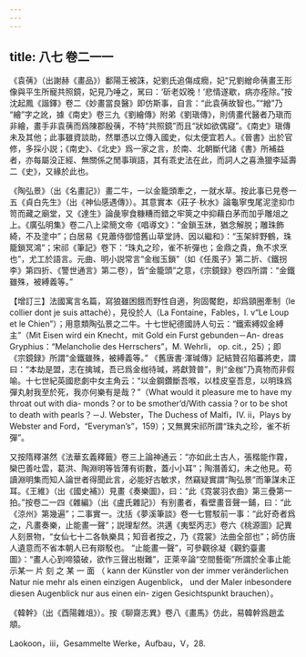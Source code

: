 ```yaml
---
---
---
```

title: 八七 卷二一一
---




《袁蒨》（出謝赫《畫品》）鄱陽王被誅，妃劉氏追傷成癇，妃“兄劉繒命蒨畫王形像與平生所寵共照鏡，妃見乃唾之，駡曰：‘斫老奴晚！’悲情遂歇，病亦痊除。”按沈起鳳《諧鐸》卷二《妙畫當良醫》即仿斯事，自言：“此袁蒨故智也。”“繒”乃 “繪”字之訛，據《南史》卷三九《劉繪傳》附弟《劉瑱傳》，則倩畫代醫者乃瑱而非繪，畫手非袁蒨而爲陳郡殷蒨，不特“共照鏡”而且“狀如欲偶寢”。《南史》瑱傳未及其他；此事雖資談助，然單憑以立傳入國史，似太便宜若人。《晉書》出於官修，多採小説；《南史》、《北史》爲一家之言，於南、北朝斷代諸《書》所補益者，亦每屬没正經、無關係之閒事瑣語，其有乖史法在此，而詞人之喜漁獵李延壽二《史》，又緣於此也。

《陶弘景》（出《名畫記》）畫二牛，一以金籠頭牽之，一就水草。按此事已見卷一五《貞白先生》（出《神仙感遇傳》）。其意實本《莊子·秋水》論龜寧曳尾泥塗抑巾笥而藏之廟堂，又《達生》論彘寧食糠糟而錯之牢筴之中抑藉白茅而加乎雕俎之上。《廣弘明集》卷二八上梁簡文帝《唱導文》：“金鎖玉牀，猶念解脱；雕珠飾綺，不及塗中”；白居易《見蕭侍御憶舊山草堂詩、因以繼和》：“玉架絆野鶴，珠籠鎖冥鴻”；宋祁《筆記》卷下：“珠丸之珍，雀不祈彈也；金鼎之貴，魚不求烹也”，尤工於語言。元曲、明小説常言“金枷玉鎖”（如《任風子》第二折、《鐵拐李》第四折、《警世通言》第二卷），皆“金籠頭”之意，《宗鏡録》卷四所謂：“金鐵雖殊，被縛義等。”

【增訂三】法國寓言名篇，寫狼雖困餓而野性自適，狗固饜飽，却爲頸圈牽制（le collier dont je suis attaché），見役於人（La Fontaine，Fables，I. v“Le Loup et le Chien”）；用意類陶弘景之二牛。十七世紀德國詩人句云：“鐵索縛奴金縛主”（Mit Eisen wird ein Knecht，mit Gold ein Furst gebunden－An- dreas Gryphius：“Melancholie des Herrschers”，M. Wehrli， op. cit.，25）；即《宗鏡録》所謂“金鐵雖殊，被縛義等。” 《舊唐書·渾瑊傳》記結贊召陷蕃將吏，謂曰：“本劫是盟，志在擒瑊，吾已爲金枷待瑊，將獻贊普”，則“金枷”乃真物而非假喻。十七世紀英國悲劇中女主角云：“以金鋼鑽斷吾喉，以桂皮窒吾息，以明珠爲彈丸射我至於死，我亦何樂有是哉？”（What would it pleasure me to have my throat out with dia- monds？or to be smother’d/With cassia？or to be shot to death with pearls？－J. Webster，The Duchess of Malfi，IV. ii，Plays by Webster and Ford，“Everyman’s”，159）；又無異宋祁所謂“珠丸之珍，雀不祈彈”。

又按隋釋湛然《法華玄義釋籤》卷三上論神通云：“亦如此土古人，張楷能作霧，欒巴善吐雲，葛洪、陶淵明等皆薄有術數，蓋小小耳”；陶潛善幻，未之他見。苟讀淵明集而知人論世者得聞此言，必能好古敏求，然竊疑實謂“陶弘景”而筆謀未正耳。《王維》（出《國史補》）見畫《奏樂圖》，曰：“此《霓裳羽衣曲》第三疊第一拍。”按卷二一四《雜編》（出《盧氏雜記》）有别畫者，看壁畫音聲一鋪，曰：“此《涼州》第幾遍”；二事實一。沈括《夢溪筆談》卷一七嘗駁前一事：“此好奇者爲之，凡畫奏樂，止能畫一聲”；説理犁然。洪邁《夷堅丙志》卷六《桃源圖》記異人刻景物，“女仙七十二各執樂具；知音者按之，乃《霓裳》法曲全部也”；師仿唐人遺意而不省本朝人已有辯駁也。 “止能畫一聲”，可參觀徐凝《觀釣臺畫圖》：“畫人心到啼猿破，欲作三聲出樹難”，正萊辛論“空間藝衛”所謂於全事止能示某一 片 刻 之 某 一 面 （ kann der Künstler von der immer veränderlichen Natur nie mehr als einen einzigen Augenblick， und der Maler inbesondere diesen Augenblick nur aus einen ein- zigen Gesichtspunkt brauchen）。

《韓幹》（出《酉陽雜俎》）。按《聊齋志異》卷八《畫馬》仿此，易韓幹爲趙孟頫。

Laokoon，iii，Gesammelte Werke，Aufbau，V，28.